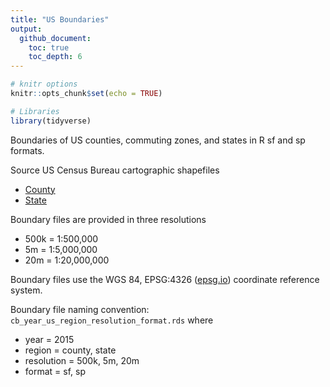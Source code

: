 ```yaml
---
title: "US Boundaries"
output: 
  github_document:
    toc: true
    toc_depth: 6
---
```


```r
# knitr options
knitr::opts_chunk$set(echo = TRUE)

# Libraries
library(tidyverse)
```

Boundaries of US counties, commuting zones, and states in R sf and sp formats.

Source US Census Bureau cartographic shapefiles

* [County](https://www.census.gov/geo/maps-data/data/cbf/cbf_counties.html)
* [State](https://www.census.gov/geo/maps-data/data/cbf/cbf_state.html)

Boundary files are provided in three resolutions

* 500k = 1:500,000
* 5m = 1:5,000,000
* 20m = 1:20,000,000

Boundary files use the WGS 84, EPSG:4326 ([epsg.io](https://epsg.io/4326))
coordinate reference system.

Boundary file naming convention: `cb_year_us_region_resolution_format.rds` where

* year = 2015
* region = county, state
* resolution = 500k, 5m, 20m
* format = sf, sp
